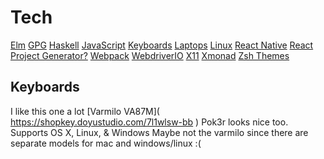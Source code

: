 = Tech =
[[Elm]]
[[GPG]]
[[Haskell]]
[[JavaScript]]
[[Keyboards]]
[[Laptops]]
[[Linux]]
[[React Native]]
[[React Project Generator?]]
[[Webpack]]
[[WebdriverIO]]
[[X11]]
[[Xmonad]]
[[Zsh Themes]]

== Keyboards ==
I like this one a lot [Varmilo VA87M]( https://shopkey.doyustudio.com/7l1wlsw-bb )
Pok3r looks nice too. Supports OS X, Linux, & Windows
Maybe not the varmilo since there are separate models for mac and windows/linux :(
